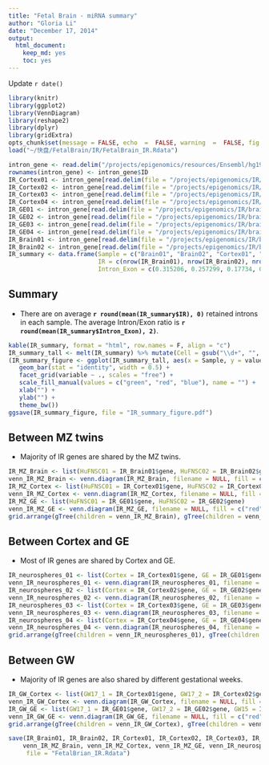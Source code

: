 ```yaml
---
title: "Fetal Brain - miRNA summary"
author: "Gloria Li"
date: "December 17, 2014"
output:
  html_document:
    keep_md: yes
    toc: yes
---
```


Update `r date()`

```r
library(knitr)
library(ggplot2)
library(VennDiagram)
library(reshape2)
library(dplyr)
library(gridExtra)
opts_chunk$set(message = FALSE, echo  =  FALSE, warning  =  FALSE, fig.height = 6, fig.width = 6)
load("~/快盘/FetalBrain/IR/FetalBrain_IR.Rdata")
```
```r
intron_gene <- read.delim("/projects/epigenomics/resources/Ensembl/hg19v65/hg19v65_introns_for_genes", head = F, as.is = T) %>% mutate(ID = paste0("chr", V1, ":", V2, "-", V3, "<", V5), gene = V4) %>% filter(!duplicated(ID))
rownames(intron_gene) <- intron_gene$ID
IR_Cortex01 <- intron_gene[read.delim(file = "/projects/epigenomics/IR/brain/A03473/A03473.introns.passed.final", head = F, as.is = T)$V1, c("ID", "gene")]
IR_Cortex02 <- intron_gene[read.delim(file = "/projects/epigenomics/IR/brain/A03475/A03475.introns.passed.final", head = F, as.is = T)$V1, c("ID", "gene")]
IR_Cortex03 <- intron_gene[read.delim(file = "/projects/epigenomics/IR/brain/A04599/A04599.introns.passed.final", head = F, as.is = T)$V1, c("ID", "gene")]
IR_Cortex04 <- intron_gene[read.delim(file = "/projects/epigenomics/IR/brain/A15298/A15298.introns.passed.final", head = F, as.is = T)$V1, c("ID", "gene")]
IR_GE01 <- intron_gene[read.delim(file = "/projects/epigenomics/IR/brain/A03474/A03474.introns.passed.final", head = F, as.is = T)$V1, c("ID", "gene")]
IR_GE02 <- intron_gene[read.delim(file = "/projects/epigenomics/IR/brain/A03476/A03476.introns.passed.final", head = F, as.is = T)$V1, c("ID", "gene")]
IR_GE03 <- intron_gene[read.delim(file = "/projects/epigenomics/IR/brain/A15295/A15295.introns.passed.final", head = F, as.is = T)$V1, c("ID", "gene")]
IR_GE04 <- intron_gene[read.delim(file = "/projects/epigenomics/IR/brain/A15299/A15299.introns.passed.final", head = F, as.is = T)$V1, c("ID", "gene")]
IR_Brain01 <- intron_gene[read.delim(file = "/projects/epigenomics/IR/brain/A03484/A03484.introns.passed.final", head = F, as.is = T)$V1, c("ID", "gene")]
IR_Brain02 <- intron_gene[read.delim(file = "/projects/epigenomics/IR/brain/A07825/A07825.introns.passed.final", head = F, as.is = T)$V1, c("ID", "gene")]
IR_summary <- data.frame(Sample = c("Brain01", "Brain02", "Cortex01", "Cortex02", "Cortex03", "Cortex04", "GE01", "GE02", "GE03", "GE04"), 
                         IR = c(nrow(IR_Brain01), nrow(IR_Brain02), nrow(IR_Cortex01), nrow(IR_Cortex02), nrow(IR_Cortex03), nrow(IR_Cortex04), nrow(IR_GE01), nrow(IR_GE02), nrow(IR_GE03), nrow(IR_GE04)), 
                         Intron_Exon = c(0.315206, 0.257299, 0.17734, 0.233707, 0.206882, 0.237196, 0.306185, 0.283982, 0.266194, 0.12402)) 
```

## Summary 
  * There are on average __`r round(mean(IR_summary$IR), 0)`__ retained introns in each sample. The average Intron/Exon ratio is __`r round(mean(IR_summary$Intron_Exon), 2)`__.       
  
```r
kable(IR_summary, format = "html", row.names = F, align = "c")
IR_summary_tall <- melt(IR_summary) %>% mutate(Cell = gsub("\\d+", "", Sample))
(IR_summary_figure <- ggplot(IR_summary_tall, aes(x = Sample, y = value, fill = Cell)) + 
   geom_bar(stat = "identity", width = 0.5) + 
   facet_grid(variable ~ ., scales = "free") + 
   scale_fill_manual(values = c("green", "red", "blue"), name = "") + 
   xlab("") + 
   ylab("") + 
   theme_bw())
ggsave(IR_summary_figure, file = "IR_summary_figure.pdf")
```

## Between MZ twins  
* Majority of IR genes are shared by the MZ twins.     

```r
IR_MZ_Brain <- list(HuFNSC01 = IR_Brain01$gene, HuFNSC02 = IR_Brain02$gene)
venn_IR_MZ_Brain <- venn.diagram(IR_MZ_Brain, filename = NULL, fill = c("red", "blue"), main = "MZ IR genes in Brain", force.unique = T)
IR_MZ_Cortex <- list(HuFNSC01 = IR_Cortex01$gene, HuFNSC02 = IR_Cortex02$gene)
venn_IR_MZ_Cortex <- venn.diagram(IR_MZ_Cortex, filename = NULL, fill = c("red", "blue"), main = "MZ IR genes in Cortex", force.unique = T)
IR_MZ_GE <- list(HuFNSC01 = IR_GE01$gene, HuFNSC02 = IR_GE02$gene)
venn_IR_MZ_GE <- venn.diagram(IR_MZ_GE, filename = NULL, fill = c("red", "blue"), main = "MZ IR genes in GE", force.unique = T)
grid.arrange(gTree(children = venn_IR_MZ_Brain), gTree(children = venn_IR_MZ_Cortex), gTree(children = venn_IR_MZ_GE), nrow = 1)
```

## Between Cortex and GE  
* Most of IR genes are shared by Cortex and GE.     

```r
IR_neurospheres_01 <- list(Cortex = IR_Cortex01$gene, GE = IR_GE01$gene)
venn_IR_neurospheres_01 <- venn.diagram(IR_neurospheres_01, filename = NULL, fill = c("red", "blue"), main = "Neurospheres IR genes in HuFNSC01", force.unique = T)
IR_neurospheres_02 <- list(Cortex = IR_Cortex02$gene, GE = IR_GE02$gene)
venn_IR_neurospheres_02 <- venn.diagram(IR_neurospheres_02, filename = NULL, fill = c("red", "blue"), main = "Neurospheres IR genes in HuFNSC02", force.unique = T)
IR_neurospheres_03 <- list(Cortex = IR_Cortex03$gene, GE = IR_GE03$gene)
venn_IR_neurospheres_03 <- venn.diagram(IR_neurospheres_03, filename = NULL, fill = c("red", "blue"), main = "Neurospheres IR genes in HuFNSC03", force.unique = T)
IR_neurospheres_04 <- list(Cortex = IR_Cortex04$gene, GE = IR_GE04$gene)
venn_IR_neurospheres_04 <- venn.diagram(IR_neurospheres_04, filename = NULL, fill = c("red", "blue"), main = "Neurospheres IR genes in HuFNSC04", force.unique = T)
grid.arrange(gTree(children = venn_IR_neurospheres_01), gTree(children = venn_IR_neurospheres_02), gTree(children = venn_IR_neurospheres_03), gTree(children = venn_IR_neurospheres_04), nrow = 2)
```

## Between GW 
* Majority of IR genes are also shared by different gestational weeks.   

```r
IR_GW_Cortex <- list(GW17_1 = IR_Cortex01$gene, GW17_2 = IR_Cortex02$gene, GW15 = IR_Cortex03$gene, GW13 = IR_Cortex04$gene)
venn_IR_GW_Cortex <- venn.diagram(IR_GW_Cortex, filename = NULL, fill = c("red", "blue", "green", "yellow"), main = "GE IR genes in Cortex", force.unique = T)
IR_GW_GE <- list(GW17_1 = IR_GE01$gene, GW17_2 = IR_GE02$gene, GW15 = IR_GE03$gene, GW13 = IR_GE04$gene)
venn_IR_GW_GE <- venn.diagram(IR_GW_GE, filename = NULL, fill = c("red", "blue", "green", "yellow"), main = "GW IR genes in GE", force.unique = T)
grid.arrange(gTree(children = venn_IR_GW_Cortex), gTree(children = venn_IR_GW_GE), nrow = 1)
```

```r
save(IR_Brain01, IR_Brain02, IR_Cortex01, IR_Cortex02, IR_Cortex03, IR_Cortex04, IR_GE01, IR_GE02, IR_GE03, IR_GE04, IR_summary, IR_summary_figure, 
    venn_IR_MZ_Brain, venn_IR_MZ_Cortex, venn_IR_MZ_GE, venn_IR_neurospheres_01, venn_IR_neurospheres_02, venn_IR_neurospheres_03, venn_IR_neurospheres_04, venn_IR_GW_Cortex, venn_IR_GW_GE, 
     file = "FetalBrian_IR.Rdata")
```

